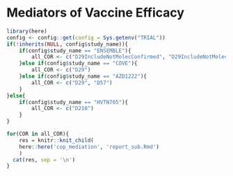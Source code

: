 # Mediators of Vaccine Efficacy {#cop-mediators}

```r
library(here)
config <- config::get(config = Sys.getenv("TRIAL"))
if(!inherits(NULL, config$study_name)){
	if(config$study_name == "ENSEMBLE"){
		all_COR <- c("D29IncludeNotMolecConfirmed", "D29IncludeNotMolecConfirmedstart1")
	}else if(config$study_name == "COVE"){
		all_COR <- c("D29")
	}else if(config$study_name == "AZD1222"){
		all_COR <- c("D29", "D57")
	}
}else{
	if(config$study_name == "HVTN705"){
		all_COR <- c("D210")
	}
}

for(COR in all_COR){
	res = knitr::knit_child(
  	here::here('cop_mediation', 'report_sub.Rmd')
	)
  cat(res, sep = '\n')
}
```

